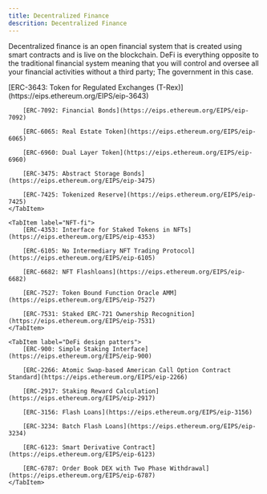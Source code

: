 ```yaml
---
title: Decentralized Finance
descrition: Decentralized Finance
---
```


Decentralized finance is an open financial system that is created using smart contracts and is live on the blockchain. DeFi is everything opposite to the traditional financial system meaning that you will control and oversee all your financial activities without a third party; The government in this case.


<Tabs syncKey="defi">
    <TabItem label="RWAs & tokenization">
        [ERC-3643: Token for Regulated Exchanges (T-Rex)](https://eips.ethereum.org/EIPS/eip-3643)

        [ERC-7092: Financial Bonds](https://eips.ethereum.org/EIPS/eip-7092)

        [ERC-6065: Real Estate Token](https://eips.ethereum.org/EIPS/eip-6065)

        [ERC-6960: Dual Layer Token](https://eips.ethereum.org/EIPS/eip-6960)

        [ERC-3475: Abstract Storage Bonds](https://eips.ethereum.org/EIPS/eip-3475)

        [ERC-7425: Tokenized Reserve](https://eips.ethereum.org/EIPS/eip-7425)
    </TabItem>

    <TabItem label="NFT-fi">
        [ERC-4353: Interface for Staked Tokens in NFTs](https://eips.ethereum.org/EIPS/eip-4353)

        [ERC-6105: No Intermediary NFT Trading Protocol](https://eips.ethereum.org/EIPS/eip-6105)

        [ERC-6682: NFT Flashloans](https://eips.ethereum.org/EIPS/eip-6682)

        [ERC-7527: Token Bound Function Oracle AMM](https://eips.ethereum.org/EIPS/eip-7527)

        [ERC-7531: Staked ERC-721 Ownership Recognition](https://eips.ethereum.org/EIPS/eip-7531)
    </TabItem>

    <TabItem label="DeFi design patters">
        [ERC-900: Simple Staking Interface](https://eips.ethereum.org/EIPS/eip-900)

        [ERC-2266: Atomic Swap-based American Call Option Contract Standard](https://eips.ethereum.org/EIPS/eip-2266)

        [ERC-2917: Staking Reward Calculation](https://eips.ethereum.org/EIPS/eip-2917)

        [ERC-3156: Flash Loans](https://eips.ethereum.org/EIPS/eip-3156)

        [ERC-3234: Batch Flash Loans](https://eips.ethereum.org/EIPS/eip-3234)

        [ERC-6123: Smart Derivative Contract](https://eips.ethereum.org/EIPS/eip-6123)

        [ERC-6787: Order Book DEX with Two Phase Withdrawal](https://eips.ethereum.org/EIPS/eip-6787)
    </TabItem>
</Tabs>
    
